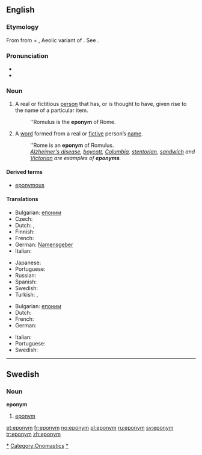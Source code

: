 {{was wotd|2006|November|18}}
{{wikipedia}}

==English==

===Etymology===
From {{etyl|grc|en}} {{term|ἐπώνυμος|tr=epōnumos|lang=grc|sc=polytonic}} from {{term|ἐπί||upon|tr=epi|lang=grc|sc=polytonic}} + {{term|ὄνυμα|tr=onuma|lang=grc|sc=polytonic}}, Aeolic variant of {{term|ὄνομα||name|tr=onoma|lang=grc|sc=polytonic}}.  See {{term|-onym}}.

===Pronunciation===
* {{IPA|/ˈɛpənɪm/}}
* {{audio|en-us-eponym.ogg|Audio (US)}}

===Noun===
{{en-noun}}

# A real or fictitious [[person]] that has, or is thought to have, given rise to the name of a particular item.
#: ''Romulus is the '''eponym''' of Rome.
# A [[word]] formed from a real or [[fictive]] person’s [[name]].
#: ''Rome is an '''eponym''' of Romulus.
#: ''[[Alzheimer's disease]], [[boycott]], [[Columbia]], [[stentorian]], [[sandwich]] and [[Victorian]] are examples of '''eponyms'''.''

====Derived terms====
* [[eponymous]]

====Translations====
{{trans-top|name of a person that has given rise to the name of something}}
* Bulgarian: [[епоним]] {{m}}
* Czech: {{t-|cs|eponymum|n}}
* Dutch: {{t+|nl|eponiem|n}}, {{t|nl|naamgever|m}}
* Finnish: {{t-|fi|eponyymi}}
* French: {{t+|fr|éponyme|m}}
* German: [[Namensgeber]] {{m}}
* Italian: {{t+|it|eponimo|m}}
{{trans-mid}}
* Japanese: {{t-|ja|名祖}}
* Portuguese: {{t-|pt|epônimo|m}}
* Russian: {{t+|ru|эпоним|m}}
* Spanish: {{t+|es|epónimo|m}}
* Swedish: {{t-|sv|eponym |c}}
* Turkish: {{qualifier|psychology}} {{t|tr|eponim}}, {{t|tr|ad veren}}
{{trans-bottom}}

{{trans-top|word formed from a person’s name}}
* Bulgarian: [[епоним]] {{m}}
* Dutch: {{t+|nl|eponiem|n}}
* French: {{t|fr|éponyme|m}}
* German: {{t-|de|Eponym|n}}
{{trans-mid}}
* Italian: {{t+|it|eponimo|m}}
* Portuguese: {{t-|pt|epônimo|m}}
* Swedish: {{t-|sv|eponym |c}}
{{trans-bottom}}

[[Category:Eponyms|*]]
[[Category:Onomastics]]

----

==Swedish==

===Noun===
{{sv-noun-reg-er}}
'''eponym''' {{c}}

# [[#English|eponym]]

[[Category:Swedish eponyms|*]]

[[et:eponym]]
[[fr:eponym]]
[[no:eponym]]
[[pl:eponym]]
[[ru:eponym]]
[[sv:eponym]]
[[tr:eponym]]
[[zh:eponym]]